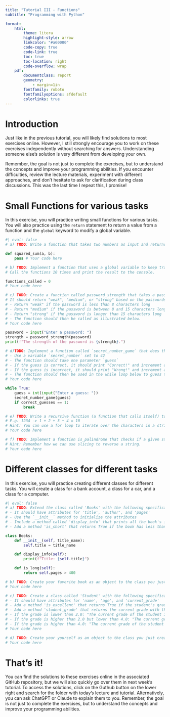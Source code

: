 ```yaml
---
title: "Tutorial III - Functions"
subtitle: "Programming with Python"

format:
    html:
        theme: litera
        highlight-style: arrow
        linkcolor: "#a60000"
        code-copy: true
        code-link: true
        toc: true
        toc-location: right
        code-overflow: wrap
    pdf: 
        documentclass: report
        geometry:
            - margin=1in
        fontfamily: roboto
        fontfamilyoptions: sfdefault
        colorlinks: true
---
```


# Introduction
Just like in the previous tutorial, you will likely find solutions to most exercises online. However, I still strongly encourage you to work on these exercises independently without searching for answers. Understanding someone else's solution is very different from developing your own.

Remember, the goal is not just to complete the exercises, but to understand the concepts and improve your programming abilities. If you encounter difficulties, review the lecture materials, experiment with different approaches, and don't hesitate to ask for clarification during class discussions. This was the last time I repeat this, I promise!

# Small Functions for various tasks
In this exercise, you will practice writing small functions for various tasks. You will also practice using the `return` statement to return a value from a function and the `global` keyword to modify a global variable.

```python
#| eval: false
# a) TODO: Write a function that takes two numbers as input and returns their squared sum.

def squared_sum(a, b):
    pass # Your code here

# b) TODO: Implement a function that uses a global variable to keep track of how many times it has been called.
# Call the functions 10 times and print the result to the console.

functions_called = 0
# Your code here

# c) TODO: Create a function called password_strength that takes a password as input. 
# It should return "weak", "medium", or "strong" based on the passwords length with the following criteria:
# - Return "weak" if the password is less than 8 characters long
# - Return "medium" if the password is between 8 and 15 characters long
# - Return "strong" if the password is longer than 15 characters long
# - The function should then be called as illustrated below.
# Your code here

password = input("Enter a password: ")
strength = password_strength(password)
print(f"The strength of the password is {strength}.")

# d)TODO: Implement a function called `secret_number_game` that does the following:
# - Use a variable `secret_number` set to 42
# - The function should take one parameter `guess`
# - If the guess is correct, it should print "Correct!" and increment a global counter `correct_guesses`
# - If the guess is incorrect, it should print "Wrong!" and increment a global counter `wrong_guesses`
# - The function should then be used in the while loop below to guess the secret number.
# Your code here

while True:
    guess = int(input("Enter a guess: "))
    secret_number_game(guess)
    if correct_guesses == 1:
        break

# e) TODO: Write a recursive function (a function that calls itself) to calculate the sum of digits of a positive integer.
# E.g. 1234 -> 1 + 2 + 3 + 4 = 10
# Hint: You can use a for loop to iterate over the characters in a string and convert them to integers.
# Your code here

# f) TODO: Implement a function is_palindrome that checks if a given string is a palindrome (reads the same forwards and backwards).
# Hint: Remember how we can use slicing to reverse a string.
# Your code here

```

# Different classes for different tasks
In this exercise, you will practice creating different classes for different tasks. You will create a class for a bank account, a class for a car, and a class for a computer.

```python
#| eval: false
# a) TODO: Extend the class called 'Books' with the following specifications:
# - It should have attributes for 'title', 'author', and 'pages'
# - Use the `__init__` method to initialize the attributes
# - Include a method called 'display_info' that prints all the book's information
# - Add a method 'is_short' that returns True if the book has less than 100 pages, False otherwise

class Books:
    def __init__(self, title_name):
        self.title = title_name

    def display_info(self):
        print(f"Title: {self.title}")

    def is_long(self):
        return self.pages > 400

# b) TODO: Create your favorite book as an object to the class you just created. Check if it is a long book.
# Your code here

# c) TODO: Create a class called 'Student' with the following specifications:
# - It should have attributes for 'name', 'age', and 'current_grade'
# - Add a method 'is_excellent' that returns True if the student's grade is lower than 2.0
# - Add a method 'student_grade' that returns the current grade with the following printed statement: 
# - If the grade is lower than 2.0: "The current grade of the student is: <grade>. This is a fantastic grade."
# - If the grade is higher than 2.0 but lower than 4.0: "The current grade of the student is: <grade>. This is still a fantastic grade.
# - If the grade is higher than 4.0: "The current grade of the student is: <grade>. This is a not so fantastic grade..."
# Your code here

# d) TODO: Create your yourself as an object to the class you just created. Check if you are excellent and print your grade.
# Your code here

```

# That's it!
You can find the solutions to these exercises online in the associated GitHub repository, but we will also quickly go over them in next week's tutorial. To access the solutions, click on the Guthub button on the lower right and search for the folder with today's lecture and tutorial. Alternatively, you can ask ChatGPT or Claude to explain them to you. Remember, the goal is not just to complete the exercises, but to understand the concepts and improve your programming abilities.